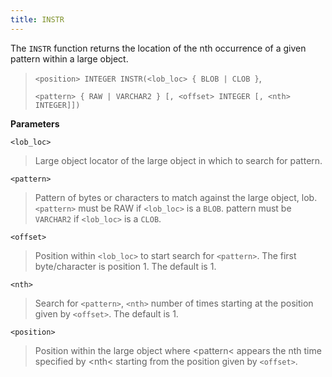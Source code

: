 ```yaml
---
title: INSTR
---
```


The `INSTR` function returns the location of the nth occurrence of a
given pattern within a large object.

> `<position> INTEGER INSTR(<lob_loc> { BLOB | CLOB }`,
> 
> `<pattern> { RAW | VARCHAR2 } [, <offset> INTEGER [, <nth> INTEGER]])`

**Parameters**

`<lob_loc>`

> Large object locator of the large object in which to search for
> pattern.

`<pattern>`

> Pattern of bytes or characters to match against the large object, lob.
> `<pattern>` must be RAW if `<lob_loc>` is a `BLOB`. pattern must be
> `VARCHAR2` if `<lob_loc>` is a `CLOB`.

`<offset>`

> Position within `<lob_loc>` to start search for `<pattern>`. The first
> byte/character is position 1. The default is 1.

`<nth>`

> Search for `<pattern>`, `<nth>` number of times starting at the
> position given by `<offset>`. The default is 1.

`<position>`

> Position within the large object where \<pattern\< appears the nth
> time specified by \<nth\< starting from the position given by
> `<offset>`.
